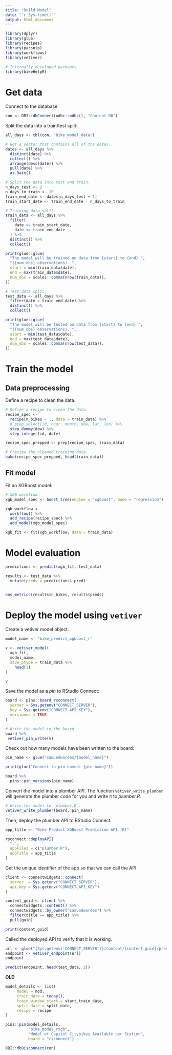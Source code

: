 ```yaml
---
title: "Build Model"
date: "`r Sys.time()`"
output: html_document
---
```


```r
library(dplyr)
library(glue)
library(recipes)
library(parsnip)
library(workflows)
library(vetiver)

# Internally developed packages
library(bikeHelpR)
```

# Get data

Connect to the database:

```r
con <- DBI::dbConnect(odbc::odbc(), "Content DB")
```

Split the data into a train/test split:

```r
all_days <- tbl(con, "bike_model_data")

# Get a vector that contains all of the dates.
dates <- all_days %>%
  distinct(date) %>%
  collect() %>%
  arrange(desc(date)) %>%
  pull(date) %>%
  as.Date()

# Split the data into test and train.
n_days_test <- 2
n_days_to_train <- 10
train_end_date <- dates[n_days_test + 1]
train_start_date <- train_end_date - n_days_to_train

# Training data split.
train_data <- all_days %>%
  filter(
    date >= train_start_date,
    date <= train_end_date
  ) %>%
  distinct() %>%
  collect()

print(glue::glue(
  "The model will be trained on data from {start} to {end} ",
  "({num_obs} observations). ",
  start = min(train_data$date),
  end = max(train_data$date),
  num_obs = scales::comma(nrow(train_data)),
))

# Test data split.
test_data <- all_days %>%
  filter(date > train_end_date) %>%
  distinct() %>%
  collect()

print(glue::glue(
  "The model will be tested on data from {start} to {end} ",
  "({num_obs} observations). ",
  start = min(test_data$date),
  end = max(test_data$date),
  num_obs = scales::comma(nrow(test_data)),
))
```

# Train the model

## Data preprocessing

Define a recipe to clean the data.

```r
# Define a recipe to clean the data.
recipe_spec <- 
  recipe(n_bikes ~ ., data = train_data) %>% 
  # step_select(id, hour, month, dow, lat, lon) %>%
  step_dummy(dow) %>%
  step_integer(id, date)

recipe_spec_prepped <- prep(recipe_spec, train_data)

# Preview the cleaned training data.
bake(recipe_spec_prepped, head(train_data))
```

## Fit model

Fit an XGBoost model:

```r
# XGB workflow
xgb_model_spec <- boost_tree(engine = "xgboost", mode = "regression")

xgb_workflow <- 
  workflow() %>%
  add_recipe(recipe_spec) %>%
  add_model(xgb_model_spec)

xgb_fit <- fit(xgb_workflow, data = train_data)
```

# Model evaluation

```r
predictions <- predict(xgb_fit, test_data)

results <- test_data %>%
  mutate(preds = predictions$.pred)


oos_metrics(results$n_bikes, results$preds)
```

# Deploy the model using `vetiver`

Create a vetiver model object.

```r
model_name <- "bike_predict_xgboost_r"

v <- vetiver_model(
  xgb_fit, 
  model_name, 
  save_ptype = train_data %>%
    head(1)
)

v
```

Save the model as a *pin* to RStudio Connect:

```r
board <- pins::board_rsconnect(
  server = Sys.getenv("CONNECT_SERVER"),
  key = Sys.getenv("CONNECT_API_KEY"),
  versioned = TRUE
)

# Write the model to the board.
board %>%
 vetiver_pin_write(v)
```

Check out how many models have been written to the board:

```r
pin_name <- glue("sam.edwardes/{model_name}")

print(glue("Connect to pin named: {pin_name}"))

board %>% 
  pins::pin_versions(pin_name)
```

Convert the model into a plumber API. The function `vetiver_write_plumber` will generate the plumber code for you and write it to *plumber.R*.

```r
# Write the model to `plumber.R`.
vetiver_write_plumber(board, pin_name)
```

Then, deploy the plumber API to RStudio Connect.

```r
app_title <- "Bike Predict XGBoost Prediction API (R)"

rsconnect::deployAPI(
  ".",
  appFiles = c("plumber.R"),
  appTitle = app_title
)
```

Get the unique identifier of the app so that we can call the API.

```r
client <- connectwidgets::connect(
  server  = Sys.getenv("CONNECT_SERVER"),
  api_key = Sys.getenv("CONNECT_API_KEY")
)

content_guid <- client %>%
  connectwidgets::content() %>%
  connectwidgets::by_owner("sam.edwardes") %>%
  filter(title == app_title) %>%
  pull(guid)

print(content_guid)
```

Called the deployed API to verify that it is working.

```r
url <- glue("{Sys.getenv('CONNECT_SERVER')}/content/{content_guid}/predict")
endpoint <- vetiver_endpoint(url)
endpoint
```

```r
predict(endpoint, head(test_data, 2))
```

**OLD**

```r
model_details <- list(
     model = mod,
     train_date = today(),
     train_window_start = start_train_date,
     split_date = split_date, 
     recipe = recipe
)

pins::pin(model_details, 
          "bike_model_rxgb", 
          "Model of Capitol Citybikes Available per Station", 
          board = "rsconnect")
```

```r
DBI::dbDisconnect(con)
```
